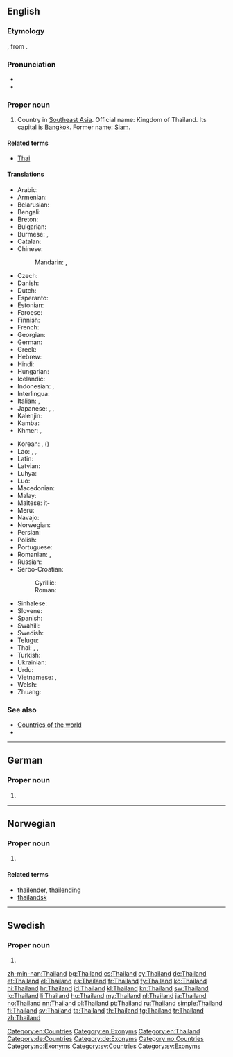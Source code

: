 ==English==
{{wikipedia}}

===Etymology===
{{etyl|th|en}} {{term|ไทย||Thailand|lang=th}}, from {{term|ไท||Tai, or 'free' via folk etymology|lang=th}}.

===Pronunciation===
* {{IPA|/ˈtaɪ̯lænd/|lang=pl}}
* {{audio|En-us-Thailand.ogg|Audio (US)}}

===Proper noun===
{{en-proper noun}}

# Country in [[Southeast Asia]]. Official name: Kingdom of Thailand. Its capital is [[Bangkok]]. Former name: [[Siam]].

====Related terms====
* [[Thai]]

====Translations====
{{trans-top|Country in Southeast Asia}}
* Arabic: {{t-|ar|تايلاند|m|tr=tailand}}
* Armenian: {{t-|hy|Թաիլանդ|tr=T'ailand}}
* Belarusian: {{t-|be|Тайланд|m|tr=Tajlánd}}
* Bengali: {{t-|bn|শ্যামদেশ|sc=Beng}}
* Breton: {{t-|br|Thailand}}
* Bulgarian: {{t+|bg|Тайланд|m|tr=Tailand}}
* Burmese: {{t-|my|ထိုင်း နုိင်ငံ|tr=htong: nongngam|sc=Mymr}}, {{t-|my|ယိုးဒယား နုိင်ငံ|tr=yo:daya: nongngam|sc=Mymr}}
* Catalan: {{t+|ca|Tailàndia|f}}
* Chinese:
*: Mandarin: {{t-|cmn|泰國|sc=Hani}}, {{t-|cmn|泰国|tr=Tàiguó|sc=Hani}}
* Czech: {{t+|cs|Thajsko|n}}
* Danish: {{t-|da|Thailand}}
* Dutch: {{t+|nl|Thailand}}
* Esperanto: {{t-|eo|Tajlando}}
* Estonian: {{t+|et|Tai}}
* Faroese: {{t|fo|Tailand|n}}
* Finnish: {{t+|fi|Thaimaa}}
* French: {{t+|fr|Thaïlande|f}}
* Georgian: {{t-|ka|ტაილანდი|tr=tailandi|sc=Geor}}
* German: {{t+|de|Thailand|n}}
* Greek: {{t+|el|Ταϊλάνδη|f|tr=Taïlándi}}
* Hebrew: {{t-|he|תילנד|f|tr=tailand}}
* Hindi: {{t-|hi|श्यामदेश|m|tr=shyāmdesh}}
* Hungarian: {{t+|hu|Thaiföld}}
* Icelandic: {{t+|is|Taíland|n}}
* Indonesian: {{t+|id|Thailand}}, {{t-|id|Muangthai}}
* Interlingua: {{t-|ia|Thailandia}}
* Italian: {{t+|it|Thailandia|f}}, {{t+|it|Tailandia|f}}
* Japanese: {{t+|ja|タイ|tr=Tai}}, {{t-|ja|タイ国|tr=Tai-koku|sc=Jpan}}, {{t+|ja|泰国|tr=たいこく, Taikoku|sc=Jpan}}
* Kalenjin: {{tø|kln|Thailand}}
* Kamba: {{tø|kam|Thailand}}
* Khmer: {{t-|km|ប្រទេសថៃ|tr=bprədtēh tai|sc=Khmr}}, {{t+|km|ថៃ|sc=Khmr}}
{{trans-mid}}
* Korean: {{t+|ko|타이|tr=Tai|sc=Hang}},  {{t+|ko|태국|tr=Taeguk|sc=Hang}} ({{t+|ko|泰國|sc=Hani}})
* Lao: {{t-|lo|ໄທ|tr=thai|sc=Laoo}}, {{t-|lo|ເມືອງໄທ|tr=myyang-thai|sc=Laoo}}, {{t-|lo|ປະເທດໄທ|tr=patheet-thai|sc=Laoo}}
* Latin: {{t-|la|Thailandia|f}}
* Latvian: {{t+|lv|Taizeme|f}}
* Luhya: {{tø|luy|Thailand}}
* Luo: {{tø|luo|Thailand}}
* Macedonian: {{t-|mk|Тајланд|m|tr=Tájland}}
* Malay: {{t-|ms|Negara Thai}}
* Maltese: it-{{t-|mt|Tajlandja}}
* Meru: {{tø|mer|Thailand}}
* Navajo: {{tø|nv|Tʼáí bikéyah}}
* Norwegian: {{t+|no|Thailand}}
* Persian: {{t+|fa|تایلند|tr=Tâylând}}
* Polish: {{t+|pl|Tajlandia|f}}
* Portuguese: {{t+|pt|Tailândia}}
* Romanian: {{t-|ro|Tailanda|f}}, {{t-|ro|Thailanda|f}}
* Russian: {{t+|ru|Таиланд|m|tr=Tailánd}}
* Serbo-Croatian:
*: Cyrillic: {{t-|sh|Тајланд|m|sc=Cyrl}}
*: Roman: {{t-|sh|Tajland|m}}
* Sinhalese: {{t-|si|තායිලන්තය|tr=tāyilantaya|sc=Sinh}}
* Slovene: {{t+|sl|Tajska|alt=Tájska|f}}
* Spanish: {{t+|es|Tailandia|f}}
* Swahili: {{t-|sw|Uthai}}
* Swedish: {{t+|sv|Thailand}}
* Telugu: {{t+|te|థాయిలాండ్}}
* Thai: {{t+|th|ไทย|tr=thai}}, {{t-|th|เมืองไทย|tr=meuang thai}}, {{t+|th|ประเทศไทย|tr=bpràtêt thai}}
* Turkish: {{t+|tr|Tayland}}
* Ukrainian: {{t+|uk|Таїланд|m|tr=Tajilánd}}
* Urdu: {{t-|ur|تھائی لینڈ|m|tr=thāī laiṇḍ}}
* Vietnamese: {{t-|vi|Thái Lan}}, {{t-|vi|nước Thái Lan}}
* Welsh: {{t-|cy|Gwlad Thai}}
* Zhuang: {{t-|za|Daigoz}}
{{trans-bottom}}

===See also===
* [[Appendix:Countries of the world|Countries of the world]]
* {{pedialite}}

[[Category:en:Countries]]
[[Category:en:Exonyms]]
[[Category:en:Thailand]]

----

==German==

===Proper noun===
{{head|de|proper noun|g=n}}

# {{l|en|Thailand}}

[[Category:de:Countries]]
[[Category:de:Exonyms]]

----

==Norwegian==

===Proper noun===
{{head|no|proper noun}}

# {{l|en|Thailand}}

====Related terms====
* [[thailender]], [[thailending]]
* [[thailandsk]]

[[Category:no:Countries]]
[[Category:no:Exonyms]]

----

==Swedish==

===Proper noun===
{{head|sv|proper noun}}

# {{l|en|Thailand}}

[[Category:sv:Countries]]
[[Category:sv:Exonyms]]

[[zh-min-nan:Thailand]]
[[bg:Thailand]]
[[cs:Thailand]]
[[cy:Thailand]]
[[de:Thailand]]
[[et:Thailand]]
[[el:Thailand]]
[[es:Thailand]]
[[fr:Thailand]]
[[fy:Thailand]]
[[ko:Thailand]]
[[hi:Thailand]]
[[hr:Thailand]]
[[id:Thailand]]
[[kl:Thailand]]
[[kn:Thailand]]
[[sw:Thailand]]
[[lo:Thailand]]
[[li:Thailand]]
[[hu:Thailand]]
[[my:Thailand]]
[[nl:Thailand]]
[[ja:Thailand]]
[[no:Thailand]]
[[nn:Thailand]]
[[pl:Thailand]]
[[pt:Thailand]]
[[ru:Thailand]]
[[simple:Thailand]]
[[fi:Thailand]]
[[sv:Thailand]]
[[ta:Thailand]]
[[th:Thailand]]
[[tg:Thailand]]
[[tr:Thailand]]
[[zh:Thailand]]
